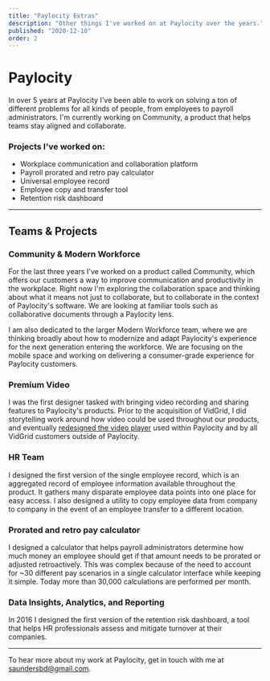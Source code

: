 ```yaml
---
title: "Paylocity Extras"
description: "Other things I've worked on at Paylocity over the years."
published: "2020-12-10"
order: 2
---
```


# Paylocity

In over 5 years at Paylocity I've been able to work on solving a ton of different problems for all kinds of people, from employees to payroll administrators. I'm currently working on Community, a product that helps teams stay aligned and collaborate.

### Projects I've worked on:

- Workplace communication and collaboration platform
- Payroll prorated and retro pay calculator
- Universal employee record
- Employee copy and transfer tool
- Retention risk dashboard

---

## Teams & Projects

### Community & Modern Workforce

For the last three years I've worked on a product called Community, which offers our customers a way to improve communication and productivity in the workplace. Right now I'm exploring the collaboration space and thinking about what it means not just to collaborate, but to collaborate in the context of Paylocity's software. We are looking at familiar tools such as collaborative documents through a Paylocity lens.

I am also dedicated to the larger Modern Workforce team, where we are thinking broadly about how to modernize and adapt Paylocity's experience for the next generation entering the workforce. We are focusing on the mobile space and working on delivering a consumer-grade experience for Paylocity customers.

### Premium Video

I was the first designer tasked with bringing video recording and sharing features to Paylocity's products. Prior to the acquisition of VidGrid, I did storytelling work around how video could be used throughout our products, and eventually [redesigned the video player](/projects/vidgrid) used within Paylocity and by all VidGrid customers outside of Paylocity.

<PostImage
  alt="A grid of icons"
  caption="A grid of icons developed for the video player"
  src="/images/projects/paylocity/pcty-vidgrid.png"
  width="1320"
  height="1104"
/>

### HR Team

I designed the first version of the single employee record, which is an aggregated record of employee information available throughout the product. It gathers many disparate employee data points into one place for easy access. I also designed a utility to copy employee data from company to company in the event of an employee transfer to a different location.

### Prorated and retro pay calculator

I designed a calculator that helps payroll administrators determine how much money an employee should get if that amount needs to be prorated or adjusted retroactively. This was complex because of the need to account for ~30 different pay scenarios in a single calculator interface while keeping it simple. Today more than 30,000 calculations are performed per month.

<PostImage
  alt="A calendar picker designed for the prorated pay project"
  caption="A calendar picker designed for the prorated pay project"
  src="/images/projects/paylocity/pcty-prorated-calendar.png"
  width="1600"
  height="1000"
/>

<PostImage
  alt="A calendar picker designed for the prorated pay project"
  caption="A calendar picker designed for the prorated pay project"
  src="/images/projects/paylocity/pcty-prorated-calendar.png"
  width="1600"
  height="1000"
  darkMode
  darkSrc="/images/projects/paylocity/calendar-dark.png"
/>

### Data Insights, Analytics, and Reporting

In 2016 I designed the first version of the retention risk dashboard, a tool that helps HR professionals assess and mitigate turnover at their companies.

---

To hear more about my work at Paylocity, get in touch with me at [saundersbd@gmail.com](mailto:saundersbd@gmail.com).
